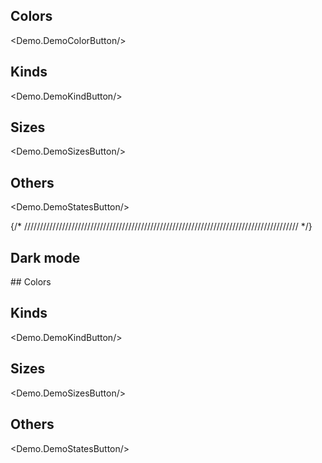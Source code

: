 

## Colors
<Demo.DemoColorButton/>

## Kinds
<Demo.DemoKindButton/>

## Sizes
<Demo.DemoSizesButton/>

## Others
<Demo.DemoStatesButton/>

{/* /////////////////////////////////////////////////////////////////////////////////////// */}

## Dark mode

<div className="bg-gray-950 text-white p-4 rounded-md flex flex-col gap-4" data-scheme="dark">
## Colors
<Demo.DemoColorButton/>

## Kinds
<Demo.DemoKindButton/>

## Sizes
<Demo.DemoSizesButton/>

## Others
<Demo.DemoStatesButton/>
</div>

